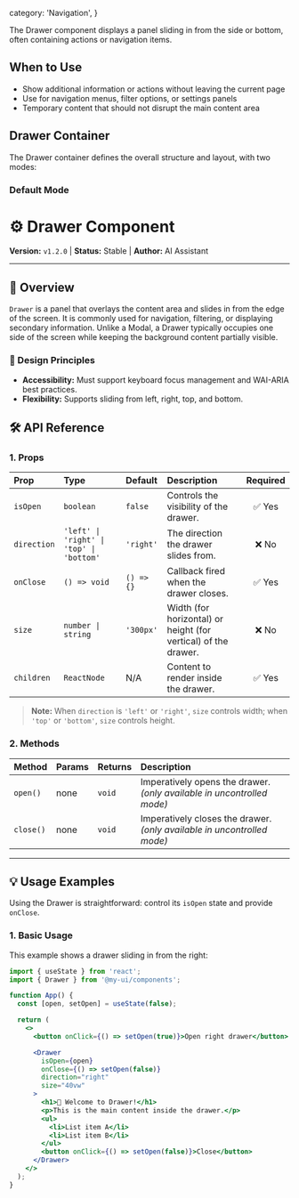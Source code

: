 
  category: 'Navigation',
}

The Drawer component displays a panel sliding in from the side or bottom, often containing actions or navigation items.

## When to Use

- Show additional information or actions without leaving the current page
- Use for navigation menus, filter options, or settings panels
- Temporary content that should not disrupt the main content area

## Drawer Container

The Drawer container defines the overall structure and layout, with two modes:

### Default Mode

<Demo>
  <Drawer />
</Demo>

<Demo>
  <Demo123 />
</Demo>

# ⚙️ Drawer Component

**Version:** `v1.2.0` | **Status:** Stable | **Author:** AI Assistant

---

## 📖 Overview

`Drawer` is a panel that overlays the content area and slides in from the edge of the screen. It is commonly used for navigation, filtering, or displaying secondary information. Unlike a Modal, a Drawer typically occupies one side of the screen while keeping the background content partially visible.

### 📌 Design Principles

* **Accessibility:** Must support keyboard focus management and WAI-ARIA best practices.
* **Flexibility:** Supports sliding from left, right, top, and bottom.

## 🛠️ API Reference

### 1. Props

| Prop | Type | Default | Description | Required |
| :--- | :--- | :--- | :--- | :---: |
| `isOpen` | `boolean` | `false` | Controls the visibility of the drawer. | ✅ Yes |
| `direction` | `'left' \| 'right' \| 'top' \| 'bottom'` | `'right'` | The direction the drawer slides from. | ❌ No |
| `onClose` | `() => void` | `() => {}` | Callback fired when the drawer closes. | ✅ Yes |
| `size` | `number \| string` | `'300px'` | Width (for horizontal) or height (for vertical) of the drawer. | ❌ No |
| `children` | `ReactNode` | N/A | Content to render inside the drawer. | ✅ Yes |

> **Note:** When `direction` is `'left'` or `'right'`, `size` controls width; when `'top'` or `'bottom'`, `size` controls height.

### 2. Methods

| Method | Params | Returns | Description |
| :--- | :--- | :--- | :--- |
| `open()` | none | `void` | Imperatively opens the drawer. *(only available in uncontrolled mode)* |
| `close()` | none | `void` | Imperatively closes the drawer. *(only available in uncontrolled mode)* |

---

## 💡 Usage Examples

Using the Drawer is straightforward: control its `isOpen` state and provide `onClose`.

### 1. Basic Usage

This example shows a drawer sliding in from the right:

```jsx
import { useState } from 'react';
import { Drawer } from '@my-ui/components';

function App() {
  const [open, setOpen] = useState(false);

  return (
    <>
      <button onClick={() => setOpen(true)}>Open right drawer</button>

      <Drawer
        isOpen={open}
        onClose={() => setOpen(false)}
        direction="right"
        size="40vw"
      >
        <h1>👋 Welcome to Drawer!</h1>
        <p>This is the main content inside the drawer.</p>
        <ul>
          <li>List item A</li>
          <li>List item B</li>
        </ul>
        <button onClick={() => setOpen(false)}>Close</button>
      </Drawer>
    </>
  );
}
```